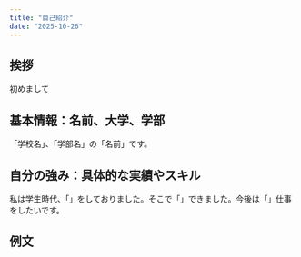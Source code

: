 ```yaml
---
title: "自己紹介"
date: "2025-10-26"
---
```


## 挨拶

初めまして

## 基本情報：名前、大学、学部

「学校名」、「学部名」の「名前」です。

## 自分の強み：具体的な実績やスキル

私は学生時代、「」をしておりました。そこで「」できました。今後は「」仕事をしたいです。

## 例文
